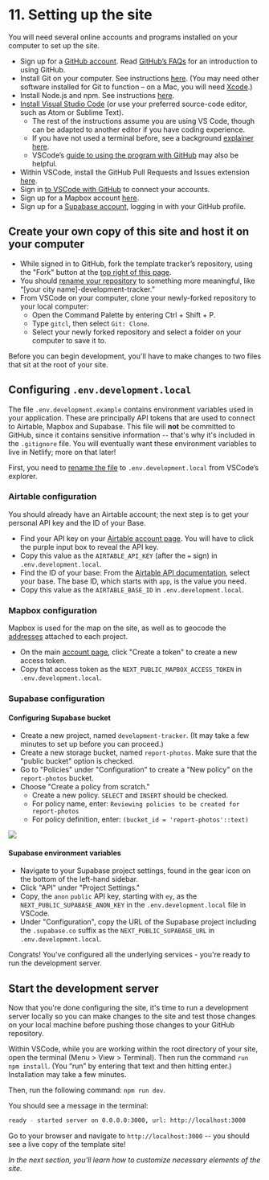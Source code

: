 
# 11. Setting up the site

You will need several online accounts and programs installed on your computer to set up the site. 

* Sign up for a [GitHub account](https://github.com/join). Read [GitHub’s FAQs](https://docs.github.com/en/get-started) for an introduction to using GitHub. 
* Install Git on your computer. See instructions [here](https://github.com/git-guides/install-git). (You may need other software installed for Git to function – on a Mac, you will need [Xcode](https://developer.apple.com/xcode/).) 
* Install Node.js and npm. See instructions [here](https://docs.npmjs.com/downloading-and-installing-node-js-and-npm).
* [Install Visual Studio Code](https://code.visualstudio.com/download) (or use your preferred source-code editor, such as Atom or Sublime Text). 
    * The rest of the instructions assume you are using VS Code, though can be adapted to another editor if you have coding experience. 
    * If you have not used a terminal before, see a background [explainer here](https://itconnect.uw.edu/learn/workshops/online-tutorials/web-publishing/what-is-a-terminal/). 
    * VSCode’s [guide to using the program with GitHub](https://code.visualstudio.com/docs/editor/github) may also be helpful. 
* Within VSCode, install the GitHub Pull Requests and Issues extension [here](https://marketplace.visualstudio.com/items?itemName=GitHub.vscode-pull-request-github).
* Sign in [to VSCode with GitHub](https://code.visualstudio.com/docs/editor/github) to connect your accounts. 
* Sign up for a Mapbox account [here](https://account.mapbox.com/auth/signup/).
* Sign up for a [Supabase account](https://app.supabase.io/), logging in with your GitHub profile.

## Create your own copy of this site and host it on your computer

* While signed in to GitHub, fork the template tracker’s repository, using the "Fork" button at the [top right of this page](https://github.com/jmcbroom/airtable-tracker-toolkit).
* You should [rename your repository](https://docs.github.com/en/repositories/creating-and-managing-repositories/renaming-a-repository) to something more meaningful, like “[your city name]-development-tracker.”
* From VSCode on your computer, clone your newly-forked repository to your local computer:
    * Open the Command Palette by entering  Ctrl + Shift + P.
    * Type `gitcl`, then select `Git: Clone`. 
    * Select your newly forked repository and select a folder on your computer to save it to.  

Before you can begin development, you'll have to make changes to two files that sit at the root of your site.

## Configuring `.env.development.local`

The file `.env.development.example` contains environment variables used in your application. These are principally API tokens that are used to connect to Airtable, Mapbox and Supabase.
This file will **not** be committed to GitHub, since it contains sensitive information -- that's why it's included in the `.gitignore` file.
You will eventually want these environment variables to live in Netlify; more on that later!
 
First, you need to [rename the file](https://vscode-docs.readthedocs.io/en/stable/editor/codebasics/) to `.env.development.local` from VSCode’s explorer. 

### Airtable configuration

You should already have an Airtable account; the next step is to get your personal API key and the ID of your Base.

* Find your API key on your [Airtable account page](https://airtable.com/account). You will have to click the purple input box to reveal the API key.
* Copy this value as the `AIRTABLE_API_KEY` (after the `=` sign) in `.env.development.local`.
* Find the ID of your base: From the [Airtable API documentation](https://airtable.com/api), select your base. The base ID, which starts with `app`, is the value you need.
* Copy this value as the `AIRTABLE_BASE_ID` in `.env.development.local`.

### Mapbox configuration

Mapbox is used for the map on the site, as well as to geocode the [addresses](./setting-up-and-using-your-base#project-field-address) attached to each project.

* On the main [account page](https://account.mapbox.com/), click "Create a token" to create a new access token.
* Copy that access token as the `NEXT_PUBLIC_MAPBOX_ACCESS_TOKEN` in `.env.development.local`.

### Supabase configuration

#### Configuring Supabase bucket

* Create a new project, named `development-tracker`. (It may take a few minutes to set up before you can proceed.)
* Create a new storage bucket, named `report-photos`. Make sure that the "public bucket" option is checked.
* Go to "Policies" under "Configuration" to create a "New policy" on the `report-photos` bucket.
* Choose "Create a policy from scratch."
  * Create a new policy. `SELECT` and `INSERT` should be checked.
  * For policy name, enter: `Reviewing policies to be created for report-photos`
  * For policy definition, enter: `(bucket_id = 'report-photos'::text)`

<Image src={new_supabase_bucket_policy} />

#### Supabase environment variables

* Navigate to your Supabase project settings, found in the gear icon on the bottom of the left-hand sidebar.
* Click "API" under "Project Settings."
* Copy, the `anon` `public` API key, starting with `ey`, as the `NEXT_PUBLIC_SUPABASE_ANON_KEY` in the `.env.development.local` file in VSCode.
* Under "Configuration", copy the URL of the Supabase project including the `.supabase.co` suffix  as the `NEXT_PUBLIC_SUPABASE_URL` in `.env.development.local`.

Congrats! You've configured all the underlying services - you're ready to run the development server.

## Start the development server

Now that you're done configuring the site, it's time to run a development server locally so you can make changes to the site and test those changes on your local machine before pushing those changes to your GitHub repository.

Within VSCode, while you are working within the root directory of your site, open the terminal (Menu > View > Terminal). Then run the command `run npm install`. (You “run” by entering that text and then hitting enter.) Installation may take a few minutes.

Then, run the following command: `npm run dev`.

You should see a message in the terminal:

```bash
ready - started server on 0.0.0.0:3000, url: http://localhost:3000
```

Go to your browser and navigate to `http://localhost:3000` -- you should see a live copy of the template site!

*In the next section, you'll learn how to customize necessary elements of the site.* 

<TableOfContents index={10} />
